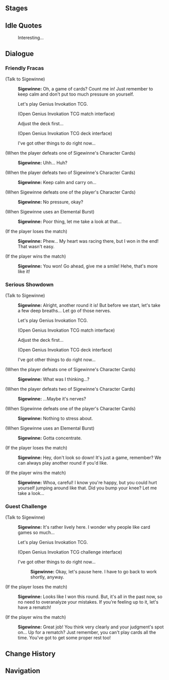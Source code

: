 {{Genius Invokation TCG Character Stages Intro}}

==Stages==
{{Genius Invokation TCG Stages/Detailed|Sigewinne}}

==Idle Quotes==
{{Dialogue Start}}
:{{DIcon|Idle}} Interesting...
{{Dialogue End}}

==Dialogue==
===Friendly Fracas===
{{Dialogue Start}}
;(Talk to Sigewinne)
:{{A|vo card sigewinne invite easy 01.ogg}} '''Sigewinne:''' Oh, a game of cards? Count me in! Just remember to keep calm and don't put too much pressure on yourself.
:{{DIcon|TCG}} Let's play Genius Invokation TCG.
:;(Open Genius Invokation TCG match interface)
:{{DIcon}} Adjust the deck first...
:;(Open Genius Invokation TCG deck interface)
:{{DIcon}} I've got other things to do right now...

;(When the player defeats one of Sigewinne's Character Cards)
:{{A|vo card sigewinne ingame easy 02.ogg}} '''Sigewinne:''' Uhh... Huh?

;(When the player defeats two of Sigewinne's Character Cards)
:{{A|vo card sigewinne ingame easy 03.ogg}} '''Sigewinne:''' Keep calm and carry on...

;(When Sigewinne defeats one of the player's Character Cards)
:{{A|vo card sigewinne ingame easy 01.ogg}} '''Sigewinne:''' No pressure, okay?

;(When Sigewinne uses an Elemental Burst)
:{{A|vo card sigewinne ingame easy 04.ogg}} '''Sigewinne:''' Poor thing, let me take a look at that...

;(If the player loses the match)
:{{A|vo card sigewinne invite easy 02.ogg}} '''Sigewinne:''' Phew... My heart was racing there, but I won in the end! That wasn't easy.

;(If the player wins the match)
:{{A|vo card sigewinne invite easy 03.ogg}} '''Sigewinne:''' You won! Go ahead, give me a smile! Hehe, that's more like it!
{{Dialogue End}}

===Serious Showdown===
{{Dialogue Start}}
;(Talk to Sigewinne)
:{{A|vo card sigewinne invite hard 01.ogg}} '''Sigewinne:''' Alright, another round it is! But before we start, let's take a few deep breaths... Let go of those nerves.
:{{DIcon|TCG}} Let's play Genius Invokation TCG.
:;(Open Genius Invokation TCG match interface)
:{{DIcon}} Adjust the deck first...
:;(Open Genius Invokation TCG deck interface)
:{{DIcon}} I've got other things to do right now...

;(When the player defeats one of Sigewinne's Character Cards)
:{{A|vo card sigewinne ingame hard 02.ogg}} '''Sigewinne:''' What was I thinking...?

;(When the player defeats two of Sigewinne's Character Cards)
:{{A|vo card sigewinne ingame hard 03.ogg}} '''Sigewinne:''' ...Maybe it's nerves?

;(When Sigewinne defeats one of the player's Character Cards)
:{{A|vo card sigewinne ingame hard 01.ogg}} '''Sigewinne:''' Nothing to stress about.

;(When Sigewinne uses an Elemental Burst)
:{{A|vo card sigewinne ingame hard 04.ogg}} '''Sigewinne:''' Gotta concentrate.

;(If the player loses the match)
:{{A|vo card sigewinne invite hard 02.ogg}} '''Sigewinne:''' Hey, don't look so down! It's just a game, remember? We can always play another round if you'd like.

;(If the player wins the match)
:{{A|vo card sigewinne invite hard 03.ogg}} '''Sigewinne:''' Whoa, careful! I know you're happy, but you could hurt yourself jumping around like that. Did you bump your knee? Let me take a look...
{{Dialogue End}}

===Guest Challenge===
{{Dialogue Start}}
;(Talk to Sigewinne)
:{{A|Vo card sigewinne freetalk 01.ogg}} '''Sigewinne:''' It's rather lively here. I wonder why people like card games so much...
:{{DIcon|TCG}} Let's play Genius Invokation TCG.
:;(Open Genius Invokation TCG challenge interface)
:{{DIcon}} I've got other things to do right now...
::{{A|Vo card sigewinne leave 01.ogg}} '''Sigewinne:''' Okay, let's pause here. I have to go back to work shortly, anyway.

;(If the player loses the match)
:{{A|vo card sigewinne endofgame win 01.ogg}} '''Sigewinne:''' Looks like I won this round. But, it's all in the past now, so no need to overanalyze your mistakes. If you're feeling up to it, let's have a rematch!

;(If the player wins the match)
:{{A|vo card sigewinne endofgame fail 01.ogg}} '''Sigewinne:''' Great job! You think very clearly and your judgment's spot on... Up for a rematch? Just remember, you can't play cards all the time. You've got to get some proper rest too!
{{Dialogue End}}

==Change History==
{{Change History|5.2}}

==Navigation==
{{Genius Invokation TCG Stages Navbox}}